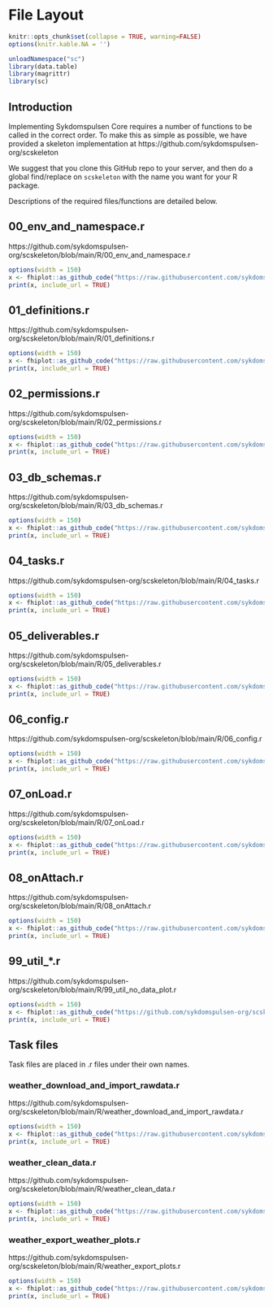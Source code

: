 # File Layout

```r
knitr::opts_chunk$set(collapse = TRUE, warning=FALSE)
options(knitr.kable.NA = '')

unloadNamespace("sc")
library(data.table)
library(magrittr)
library(sc)
```

## Introduction

Implementing Sykdomspulsen Core requires a number of functions to be called in the correct order. To make this as simple as possible, we have provided a skeleton implementation at https://github.com/sykdomspulsen-org/scskeleton

We suggest that you clone this GitHub repo to your server, and then do a global find/replace on `scskeleton` with the name you want for your R package.

Descriptions of the required files/functions are detailed below.

## 00_env_and_namespace.r

https://github.com/sykdomspulsen-org/scskeleton/blob/main/R/00_env_and_namespace.r

```r
options(width = 150)
x <- fhiplot::as_github_code("https://raw.githubusercontent.com/sykdomspulsen-org/scskeleton/main/R/00_env_and_namespace.r")
print(x, include_url = TRUE)
```

## 01_definitions.r

https://github.com/sykdomspulsen-org/scskeleton/blob/main/R/01_definitions.r

```r
options(width = 150)
x <- fhiplot::as_github_code("https://raw.githubusercontent.com/sykdomspulsen-org/scskeleton/main/R/01_definitions.r")
print(x, include_url = TRUE)
```

## 02_permissions.r

https://github.com/sykdomspulsen-org/scskeleton/blob/main/R/02_permissions.r

```r
options(width = 150)
x <- fhiplot::as_github_code("https://raw.githubusercontent.com/sykdomspulsen-org/scskeleton/main/R/02_permissions.r")
print(x, include_url = TRUE)
```

## 03_db_schemas.r

https://github.com/sykdomspulsen-org/scskeleton/blob/main/R/03_db_schemas.r

```r
options(width = 150)
x <- fhiplot::as_github_code("https://raw.githubusercontent.com/sykdomspulsen-org/scskeleton/main/R/03_db_schemas.r")
print(x, include_url = TRUE)
```

## 04_tasks.r

https://github.com/sykdomspulsen-org/scskeleton/blob/main/R/04_tasks.r

```r
options(width = 150)
x <- fhiplot::as_github_code("https://raw.githubusercontent.com/sykdomspulsen-org/scskeleton/main/R/04_tasks.r")
print(x, include_url = TRUE)
```

## 05_deliverables.r

https://github.com/sykdomspulsen-org/scskeleton/blob/main/R/05_deliverables.r

```r
options(width = 150)
x <- fhiplot::as_github_code("https://raw.githubusercontent.com/sykdomspulsen-org/scskeleton/main/R/05_deliverables.r")
print(x, include_url = TRUE)
```

## 06_config.r

https://github.com/sykdomspulsen-org/scskeleton/blob/main/R/06_config.r

```r
options(width = 150)
x <- fhiplot::as_github_code("https://raw.githubusercontent.com/sykdomspulsen-org/scskeleton/main/R/06_config.r")
print(x, include_url = TRUE)
```

## 07_onLoad.r

https://github.com/sykdomspulsen-org/scskeleton/blob/main/R/07_onLoad.r

```r
options(width = 150)
x <- fhiplot::as_github_code("https://raw.githubusercontent.com/sykdomspulsen-org/scskeleton/main/R/07_onLoad.r")
print(x, include_url = TRUE)
```

## 08_onAttach.r

https://github.com/sykdomspulsen-org/scskeleton/blob/main/R/08_onAttach.r

```r
options(width = 150)
x <- fhiplot::as_github_code("https://raw.githubusercontent.com/sykdomspulsen-org/scskeleton/main/R/08_onAttach.r")
print(x, include_url = TRUE)
```

## 99_util_*.r

https://github.com/sykdomspulsen-org/scskeleton/blob/main/R/99_util_no_data_plot.r

```r
options(width = 150)
x <- fhiplot::as_github_code("https://github.com/sykdomspulsen-org/scskeleton/blob/main/R/99_util_no_data_plot.r")
print(x, include_url = TRUE)
```


## Task files

Task files are placed in .r files under their own names.

### weather_download_and_import_rawdata.r

https://github.com/sykdomspulsen-org/scskeleton/blob/main/R/weather_download_and_import_rawdata.r

```r
options(width = 150)
x <- fhiplot::as_github_code("https://raw.githubusercontent.com/sykdomspulsen-org/scskeleton/main/R/weather_download_and_import_rawdata.r")
print(x, include_url = TRUE)
```

### weather_clean_data.r

https://github.com/sykdomspulsen-org/scskeleton/blob/main/R/weather_clean_data.r

```r
options(width = 150)
x <- fhiplot::as_github_code("https://raw.githubusercontent.com/sykdomspulsen-org/scskeleton/main/R/weather_clean_data.r")
print(x, include_url = TRUE)
```

### weather_export_weather_plots.r

https://github.com/sykdomspulsen-org/scskeleton/blob/main/R/weather_export_plots.r

```r
options(width = 150)
x <- fhiplot::as_github_code("https://raw.githubusercontent.com/sykdomspulsen-org/scskeleton/main/R/weather_export_plots.r")
print(x, include_url = TRUE)
```
